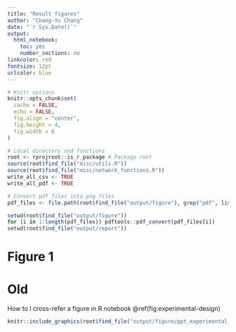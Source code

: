 ```yaml
---
title: "Result figures"
author: "Chang-Yu Chang"
date: "`r Sys.Date()`"
output:
  html_notebook:
    toc: yes
    number_sections: no
linkcolor: red
fontsize: 12pt
urlcolor: blue
---
```


```r
# Knitr options
knitr::opts_chunk$set(
  cache = FALSE,
  echo = FALSE,
  fig.align = "center",
  fig.height = 4,
  fig.width = 6
)

# Local directory and functions
root <- rprojroot::is_r_package # Package root
source(root$find_file("misc/utils.R"))
source(root$find_file("misc/network_functions.R"))
write_all_csv <- TRUE
write_all_pdf <- TRUE
```

```r
# Convert pdf files into png files 
pdf_files <- file.path(root$find_file("output/figure"), grep("pdf", list.files(root$find_file("output/figure/")), value = T))

setwd(root$find_file("output/figure"))
for (i in 1:length(pdf_files)) pdftools::pdf_convert(pdf_files[i])
setwd(root$find_file("output/report"))
```


# Figure 1





# Old 


How to I cross-refer a figure in R notebook \@ref(fig:experimental-design)


```r
knitr::include_graphics(root$find_file("output/figure/ppt_experimental_design_1.png"))
```


















